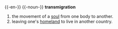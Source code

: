 {{-en-}}
{{-noun-}}
'''transmigration'''
#the movement of a [[soul]] from one body to another.
#leaving one's [[homeland]] to live in another country.